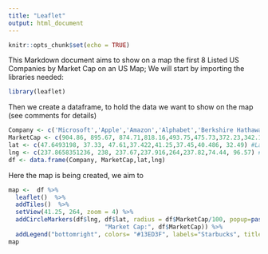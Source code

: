 ```yaml
---
title: "Leaflet"
output: html_document
---
```


```r
knitr::opts_chunk$set(echo = TRUE)
```

This Markdown document aims to show on a map the first 8 Listed US Companies by Market Cap on an US Map; We will start by importing the libraries needed:
```r
library(leaflet)
```

Then we create a dataframe, to hold the data we want to show on the map (see comments for details)


```r
Company <- c('Microsoft','Apple','Amazon','Alphabet','Berkshire Hathaway','Facebook','Johnson & Johnson','Exxon Mobil') #Companies
MarketCap <- c(904.86, 895.67, 874.71,818.16,493.75,475.73,372.23,342.17) #Market Cap
lat <- c(47.6493198, 37.33, 47.61,37.422,41.25,37.45,40.486, 32.49) #Latitude of HQ
lng <- c(237.8658351236, 238, 237.67,237.916,264,237.82,74.44, 96.57) #Longitude of HQ
df <- data.frame(Company, MarketCap,lat,lng)
```

Here the map is being created, we aim to 



```r
map <-  df %>%
  leaflet()  %>%
  addTiles()  %>%
  setView(41.25, 264, zoom = 4) %>% 
  addCircleMarkers(df$lng, df$lat, radius = df$MarketCap/100, popup=paste("Company:", df$Company, "<br>",
                           "Market Cap:", df$MarketCap)) %>%
  addLegend("bottomright", colors= "#13ED3F", labels="Starbucks", title="Top 8 US Companies by Market Cap (Headquarters)")
map
```



